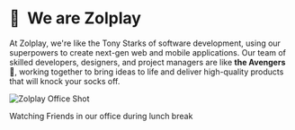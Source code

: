 

# 👋&nbsp; We are Zolplay

At <Gradient>Zolplay</Gradient>, we're like the <Red>Tony Starks</Red> of software development, using our superpowers to create next-gen web and mobile applications. Our team of skilled developers, designers, and project managers are like <b>the Avengers</b>  🦸, working together to bring ideas to life and deliver high-quality products that will <Green>knock your socks off</Green>.


<ZolplayPoster />

<Image src={officeShot} alt='Zolplay Office Shot' placeholder='blur' />

<p className='-mt-4 text-center text-sm text-stone-400 dark:text-stone-500'>Watching Friends in our office during lunch break</p>
